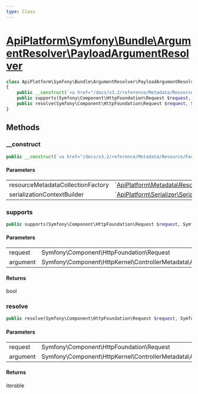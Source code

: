 ```yaml
---
type: Class
---
```


# [ApiPlatform\Symfony\Bundle\ArgumentResolver\PayloadArgumentResolver](/docs/v3.2/reference/Symfony/Bundle/ArgumentResolver/PayloadArgumentResolver)



```php
class ApiPlatform\Symfony\Bundle\ArgumentResolver\PayloadArgumentResolver implements `<a href="/docs/v3.2/reference/Symfony/Bundle/ArgumentResolver/CompatibleValueResolverInterface">ApiPlatform\Symfony\Bundle\ArgumentResolver\CompatibleValueResolverInterface</a>`, Symfony\Component\HttpKernel\Controller\ValueResolverInterface
{
    public __construct(`<a href="/docs/v3.2/reference/Metadata/Resource/Factory/ResourceMetadataCollectionFactoryInterface">ApiPlatform\Metadata\Resource\Factory\ResourceMetadataCollectionFactoryInterface</a>` $resourceMetadataCollectionFactory, `<a href="/docs/v3.2/reference/Serializer/SerializerContextBuilderInterface">ApiPlatform\Serializer\SerializerContextBuilderInterface</a>` $serializationContextBuilder)
    public supports(Symfony\Component\HttpFoundation\Request $request, Symfony\Component\HttpKernel\ControllerMetadata\ArgumentMetadata $argument): bool
    public resolve(Symfony\Component\HttpFoundation\Request $request, Symfony\Component\HttpKernel\ControllerMetadata\ArgumentMetadata $argument): iterable
}
```
## Methods

### __construct



```php
public __construct(`<a href="/docs/v3.2/reference/Metadata/Resource/Factory/ResourceMetadataCollectionFactoryInterface">ApiPlatform\Metadata\Resource\Factory\ResourceMetadataCollectionFactoryInterface</a>` $resourceMetadataCollectionFactory, `<a href="/docs/v3.2/reference/Serializer/SerializerContextBuilderInterface">ApiPlatform\Serializer\SerializerContextBuilderInterface</a>` $serializationContextBuilder)
```

#### Parameters

<table><tbody>
<tr><td>resourceMetadataCollectionFactory</td><td>`<a href="/docs/v3.2/reference/Metadata/Resource/Factory/ResourceMetadataCollectionFactoryInterface">ApiPlatform\Metadata\Resource\Factory\ResourceMetadataCollectionFactoryInterface</a>`</td><td></td></tr><tr><td>serializationContextBuilder</td><td>`<a href="/docs/v3.2/reference/Serializer/SerializerContextBuilderInterface">ApiPlatform\Serializer\SerializerContextBuilderInterface</a>`</td><td></td></tr>
</tbody>
</table>

### supports



```php
public supports(Symfony\Component\HttpFoundation\Request $request, Symfony\Component\HttpKernel\ControllerMetadata\ArgumentMetadata $argument): bool
```

#### Parameters

<table><tbody>
<tr><td>request</td><td>Symfony\Component\HttpFoundation\Request</td><td></td></tr><tr><td>argument</td><td>Symfony\Component\HttpKernel\ControllerMetadata\ArgumentMetadata</td><td></td></tr>
</tbody>
</table>

#### Returns

bool

### resolve



```php
public resolve(Symfony\Component\HttpFoundation\Request $request, Symfony\Component\HttpKernel\ControllerMetadata\ArgumentMetadata $argument): iterable
```

#### Parameters

<table><tbody>
<tr><td>request</td><td>Symfony\Component\HttpFoundation\Request</td><td></td></tr><tr><td>argument</td><td>Symfony\Component\HttpKernel\ControllerMetadata\ArgumentMetadata</td><td></td></tr>
</tbody>
</table>

#### Returns

iterable
